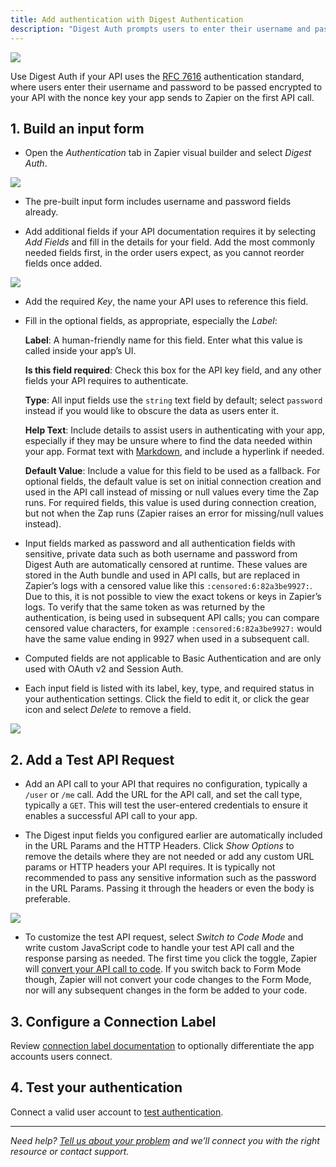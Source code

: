 ```yaml
---
title: Add authentication with Digest Authentication
description: "Digest Auth prompts users to enter their username and password, optionally along with any additional data your API requires for authentication. Zapier makes an unauthenticated API call to get the nonce from your server, and uses it to encrypt and pass the authentication data to your server with each API call."
---
```


<Frame>
<img src="https://cdn.zapier.com/storage/photos/3c842632d017aa50ba6470201d02f416.png" /> </Frame>

Use Digest Auth if your API uses the [RFC 7616](https://tools.ietf.org/html/rfc7616) authentication standard, where users enter their username and password to be passed encrypted to your API with the nonce key your app sends to Zapier on the first API call.

## 1\. Build an input form

*   Open the _Authentication_ tab in Zapier visual builder and select _Digest Auth_.
<Frame>
<img src="/images/fccd6ab8ba9c837158907d39eef1f288.png" /> </Frame>


*   The pre-built input form includes username and password fields already.

*   Add additional fields if your API documentation requires it by selecting _Add Fields_ and fill in the details for your field. Add the most commonly needed fields first, in the order users expect, as you cannot reorder fields once added.
<Frame>
<img src="/images/680696e6c2d79b837600c5d1e32c9d40.png" /> </Frame>


*   Add the required _Key_, the name your API uses to reference this field.

*   Fill in the optional fields, as appropriate, especially the _Label_:

    **Label**: A human-friendly name for this field. Enter what this value is called inside your app’s UI.

    **Is this field required**: Check this box for the API key field, and any other fields your API requires to authenticate.

    **Type**: All input fields use the `string` text field by default; select `password` instead if you would like to obscure the data as users enter it.

    **Help Text**: Include details to assist users in authenticating with your app, especially if they may be unsure where to find the data needed within your app. Format text with [Markdown](https://zapier.com/blog/beginner-ultimate-guide-markdown/), and include a hyperlink if needed.

    **Default Value**: Include a value for this field to be used as a fallback. For optional fields, the default value is set on initial connection creation and used in the API call instead of missing or null values every time the Zap runs. For required fields, this value is used during connection creation, but not when the Zap runs (Zapier raises an error for missing/null values instead).

*   Input fields marked as password and all authentication fields with sensitive, private data such as both username and password from Digest Auth are automatically censored at runtime. These values are stored in the Auth bundle and used in API calls, but are replaced in Zapier’s logs with a censored value like this `:censored:6:82a3be9927:`. Due to this, it is not possible to view the exact tokens or keys in Zapier’s logs. To verify that the same token as was returned by the authentication, is being used in subsequent API calls; you can compare censored value characters, for example `:censored:6:82a3be9927:` would have the same value ending in 9927 when used in a subsequent call.

*   Computed fields are not applicable to Basic Authentication and are only used with OAuth v2 and Session Auth.

*   Each input field is listed with its label, key, type, and required status in your authentication settings. Click the field to edit it, or click the gear icon and select _Delete_ to remove a field.

<Frame>
<img src="/images/573a3eb19a884c44fd67b9fa421c3bf4.png" /> </Frame>

## 2\. Add a Test API Request

*   Add an API call to your API that requires no configuration, typically a `/user` or `/me` call. Add the URL for the API call, and set the call type, typically a `GET`. This will test the user-entered credentials to ensure it enables a successful API call to your app.

*   The Digest input fields you configured earlier are automatically included in the URL Params and the HTTP Headers. Click _Show Options_ to remove the details where they are not needed or add any custom URL params or HTTP headers your API requires. It is typically not recommended to pass any sensitive information such as the password in the URL Params. Passing it through the headers or even the body is preferable.

<Frame>
<img src="/images/503eeb14514aa854ae06ba956b6c572c.png" /> </Frame>


*   To customize the test API request, select _Switch to Code Mode_ and write custom JavaScript code to handle your test API call and the response parsing as needed. The first time you click the toggle, Zapier will [convert your API call to code](/build/code-mode). If you switch back to Form Mode though, Zapier will not convert your code changes to the Form Mode, nor will any subsequent changes in the form be added to your code.

## 3\. Configure a Connection Label

Review [connection label documentation](/build/connection-label) to optionally differentiate the app accounts users connect.

## 4\. Test your authentication

Connect a valid user account to [test authentication](/build/test-auth).

- - -

_Need help? [Tell us about your problem](https://developer.zapier.com/contact) and we’ll connect you with the right resource or contact support._
